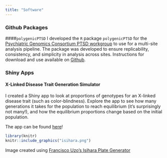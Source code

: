 ```yaml
---
title: "Software"
---
```

### Github Packages
####`polygenicPTSD`
I developed the `R` package `polygenicPTSD` for the [Psychiatric Genomics Consortium PTSD workgroup](https://www.med.unc.edu/pgc/pgc-workgroups) to use for a multi-site analysis pipeline. The package was developed to ensure replicability, consistency, and simplicity in analysis across sites. Instructions for download and use available on [Github](https://github.com/margarethannum/PolygenicPTSD). 

### Shiny Apps
#### X-Linked Disease Trait Generation Simulator

I created a Shiny app to look at proportions of genotypes for an X-linked disease trait (such as color-blindness). Explore the app to see how many generations it takes for the population to reach equilibrium (it's surprisingly not many!), and how the equilibrium proportions change based on the initial population. 

The app can be found [here](https://margarethannum.shinyapps.io/xlinked_trait_generation_simulator/)! 

```r
library(knitr)
knitr::include_graphics("isihara.png")
```

Image created using [Francisco Uzo's Isihara Plate Generator](https://franciscouzo.github.io/ishihara/)